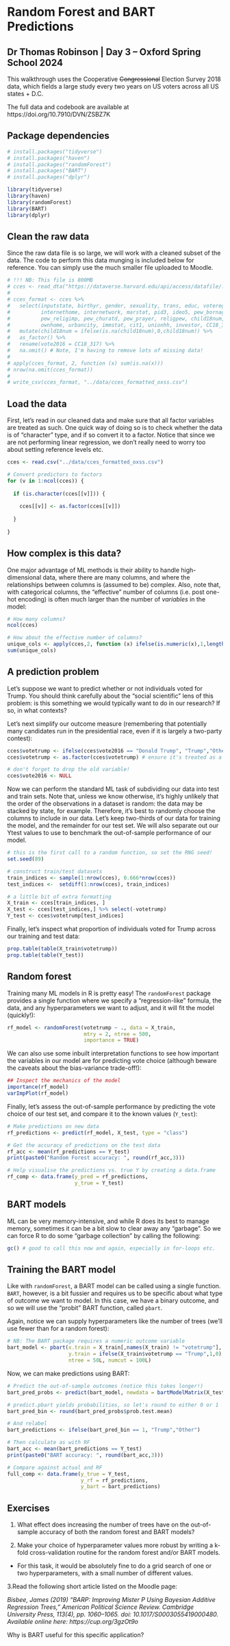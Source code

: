 # Random Forest and BART Predictions
## Dr Thomas Robinson | Day 3 -- Oxford Spring School 2024

This walkthrough uses the Cooperative ~~Congressional~~ Election Survey 2018 data, which fields a large study every two years on  US voters across all US states + D.C.

The full data and codebook are available at https://doi.org/10.7910/DVN/ZSBZ7K

## Package dependencies

```r
# install.packages("tidyverse")
# install.packages("haven")
# install.packages("randomForest")
# install.packages("BART")
# install.packages("dplyr")

library(tidyverse)
library(haven)
library(randomForest)
library(BART)
library(dplyr)
```

## Clean the raw data

Since the raw data file is so large, we will work with a cleaned subset of the data. The code to perform this data munging is included below for reference. You can simply use the much smaller file uploaded to Moodle.

```r
# !!! NB: This file is 800MB
# cces <- read_dta("https://dataverse.harvard.edu/api/access/datafile/:persistentId?persistentId=doi:10.7910/DVN/ZSBZ7K/H5IDTA")
# 
# cces_format <- cces %>%
#   select(inputstate, birthyr, gender, sexuality, trans, educ, votereg, race, employ,
#          internethome, internetwork, marstat, pid3, ideo5, pew_bornagain,
#          pew_religimp, pew_churatd, pew_prayer, religpew, child18num, newsint, faminc_new,
#          ownhome, urbancity, immstat, cit1, unionhh, investor, CC18_317) %>%
#   mutate(child18num = ifelse(is.na(child18num),0,child18num)) %>%
#   as_factor() %>%
#   rename(vote2016 = CC18_317) %>%
#   na.omit() # Note, I'm having to remove lots of missing data!
# 
# apply(cces_format, 2, function (x) sum(is.na(x)))
# nrow(na.omit(cces_format))
# 
# write_csv(cces_format, "../data/cces_formatted_oxss.csv")
```

## Load the data

First, let's read in our cleaned data and make sure that all factor variables are treated as such. One quick way of doing so is to check whether the data is of "character" type, and if so convert it to a factor. Notice that since we are not performing linear regression, we don't really need to worry too about setting reference levels etc.

```r
cces <- read.csv("../data/cces_formatted_oxss.csv")

# Convert predictors to factors
for (v in 1:ncol(cces)) {
  
  if (is.character(cces[[v]])) {
    
    cces[[v]] <- as.factor(cces[[v]])
    
  }
  
}
```

## How complex is this data?

One major advantage of ML methods is their ability to handle high-dimensional data, where there are many columns, and where the relationships between columns is (assumed to be) complex. Also, note that, with categorical columns, the "effective" number of columns (i.e. post one-hot encoding) is often much larger than the number of *variables* in the model:

```r
# How many columns?
ncol(cces)

# How about the effective number of columns?
unique_cols <- apply(cces,2, function (x) ifelse(is.numeric(x),1,length(unique(x))))
sum(unique_cols)
```

## A prediction problem

Let's suppose we want to predict whether or not individuals voted for Trump. You should think carefully about the "social scientific" lens of this problem: is this something we would typically want to do in our research? If so, in what contexts? 

Let's next simplify our outcome measure (remembering that potentially many candidates run in the presidential race, even if it is largely a two-party contest):

```r
cces$votetrump <- ifelse(cces$vote2016 == "Donald Trump", "Trump","Other")
cces$votetrump <- as.factor(cces$votetrump) # ensure it's treated as a factor

# don't forget to drop the old variable!
cces$vote2016 <- NULL
```


Now we can perform the standard ML task of subdividing our data into test and train sets. Note that, unless we know otherwise, it's highly unlikely that the order of the observations in a dataset is random: the data may be stacked by state, for example. Therefore, it's best to randomly choose the columns to include in our data. Let's keep two-thirds of our data for training the model, and the remainder for our test set. We will also separate out our Ytest values to use to benchmark the out-of-sample performance of our model.

```r

# this is the first call to a random function, so set the RNG seed!
set.seed(89)

# construct train/test datasets
train_indices <- sample(1:nrow(cces), 0.666*nrow(cces))
test_indices <-  setdiff(1:nrow(cces), train_indices)

# a little bit of extra formatting
X_train <- cces[train_indices, ]
X_test <- cces[test_indices,] %>% select(-votetrump)
Y_test <- cces$votetrump[test_indices]
```

Finally, let's inspect what proportion of individuals voted for Trump across our training and test data:

```r
prop.table(table(X_train$votetrump))
prop.table(table(Y_test))
```

## Random forest

Training many ML models in R is pretty easy! The `randomForest` package provides a single function where we specify a "regression-like" formula, the data, and any hyperparameters we want to adjust, and it will fit the model (quickly!):

```r
rf_model <- randomForest(votetrump ~ ., data = X_train, 
                         mtry = 2, ntree = 500,
                         importance = TRUE)
```

We can also use some inbuilt interpretation functions to see how important the variables in our model are for predicting vote choice (although beware the caveats about the bias-variance trade-off!):
 
```r
## Inspect the mechanics of the model
importance(rf_model)
varImpPlot(rf_model)
```

Finally, let's assess the out-of-sample performance by predicting the vote choice of our test set, and compare it to the known values (`Y_test`):

```r
# Make predictions on new data
rf_predictions <- predict(rf_model, X_test, type = "class")

# Get the accuracy of predictions on the test data
rf_acc <- mean(rf_predictions == Y_test)
print(paste0("Random Forest accuracy: ", round(rf_acc,3)))

# Help visualise the predictions vs. true Y by creating a data.frame
rf_comp <- data.frame(y_pred = rf_predictions,
                      y_true = Y_test)  
```

## BART models

ML can be very memory-intensive, and while R does its best to manage memory, sometimes it can be a bit slow to clear away any "garbage". So we can force R to do some "garbage collection" by calling the following:

```r
gc() # good to call this now and again, especially in for-loops etc.
```

## Training the BART model

Like with `randomForest`, a BART model can be called using a single function. `BART`, however, is a bit fussier and requires us to be specific about what type of outcome we want to model. In this case, we have a binary outcome, and so we will use the "probit" BART function, called `pbart`.

Again, notice we can supply hyperparameters like the number of trees (we'll use fewer than for a random forest):

```r
# NB: The BART package requires a numeric outcome variable
bart_model <- pbart(x.train = X_train[,names(X_train) != "votetrump"],
                    y.train = ifelse(X_train$votetrump == "Trump",1,0),
                    ntree = 50L, numcut = 100L)
```

Now, we can make predictions using BART:

```r
# Predict the out-of-sample outcomes (notice this takes longer!)
bart_pred_probs <- predict(bart_model, newdata = bartModelMatrix(X_test))

# predict.pbart yields probabilities, so let's round to either 0 or 1
bart_pred_bin <- round(bart_pred_probs$prob.test.mean)

# And relabel
bart_predictions <- ifelse(bart_pred_bin == 1, "Trump","Other")

# Then calculate as with RF
bart_acc <- mean(bart_predictions == Y_test)
print(paste0("BART accuracy: ", round(bart_acc,3)))

# Compare against actual and RF
full_comp <- data.frame(y_true = Y_test,
                        y_rf = rf_predictions,
                        y_bart = bart_predictions)
```

## Exercises

1. What effect does increasing the number of trees have on the out-of-sample accuracy of both the random forest and BART models?

2. Make your choice of hyperparameter values more robust by writing a k-fold cross-validation routine for the random forest and/or BART models. 

  * For this task, it would be absolutely fine to do a grid search of one or two hyperparameters, with a small number of different values.

3.Read the following short article listed on the Moodle page:  

*Bisbee, James (2019) “BARP: Improving Mister P Using Bayesian Additive Regression Trees,” American Political Science Review. Cambridge University Press, 113(4), pp. 1060–1065. doi: 10.1017/S0003055419000480. Available online here: https://cup.org/3gzOt9o *

Why is BART useful for this specific application?